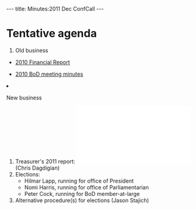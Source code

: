 ---
title: Minutes:2011 Dec ConfCall
---

= Tentative agenda =

<ol>
<li> Old business </li>
 <ul><li> [[Minutes:2010_Financial_report| 2010 Financial Report]]</li> </ul>
 <ul><li> [[Minutes:2010_ConfCall| 2010 BoD meeting minutes]]</li> </ul>  
<li>New business</li>
<ol style="list-style-type:lower-roman">
 <li>Treasurer's 2011 report: [[File:2011-OBF-Treasurers-Report_v1.pdf]] (Chris Dagdigian)</li>
 <li>Elections:
  <ul><li>Hilmar Lapp, running for office of President</li>
   <li>Nomi Harris, running for office of Parliamentarian</li>
   <li>Peter Cock, running for BoD member-at-large</li>
  </ul></li>
  <li>Alternative procedure(s) for elections (Jason Stajich)</li>
</ol>
</ol>